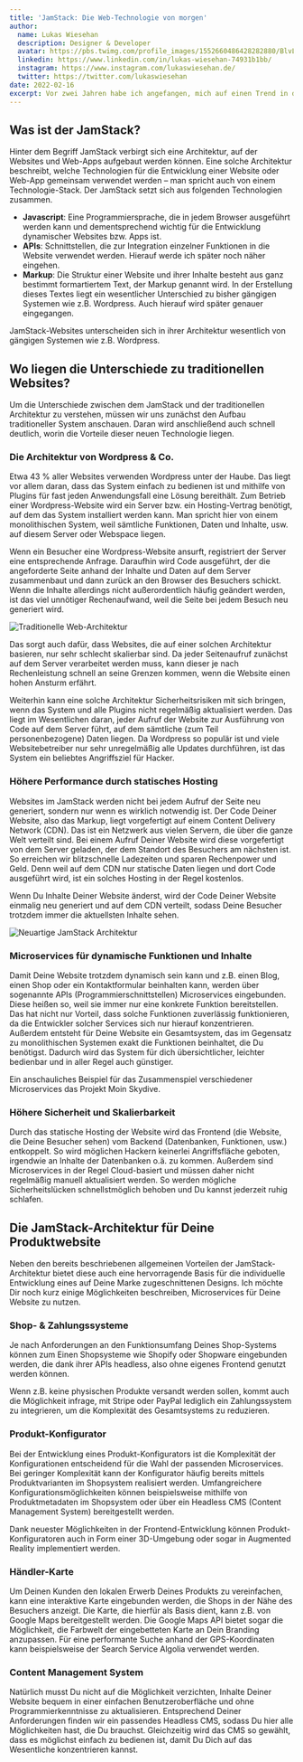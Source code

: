 ```yaml
---
title: 'JamStack: Die Web-Technologie von morgen'
author:
  name: Lukas Wiesehan
  description: Designer & Developer
  avatar: https://pbs.twimg.com/profile_images/1552660486428282880/BlvLtgJe_400x400.jpg
  linkedin: https://www.linkedin.com/in/lukas-wiesehan-74931b1bb/
  instagram: https://www.instagram.com/lukaswiesehan.de/
  twitter: https://twitter.com/lukaswiesehan
date: 2022-02-16
excerpt: Vor zwei Jahren habe ich angefangen, mich auf einen Trend in der Webentwicklung zu stürzen, der verspricht, Websites und Web-Apps schneller, sicherer, günstiger und besser skalierbar zu machen. Was dieser sogenannte JamStack ist, wie er entstanden ist, und warum er genau das Richtige für Deine Produktwebsite ist, schauen wir uns nachfolgend an.
---
```


## Was ist der JamStack?

Hinter dem Begriff JamStack verbirgt sich eine Architektur, auf der Websites und Web-Apps aufgebaut werden können. Eine solche Architektur beschreibt, welche Technologien für die Entwicklung einer Website oder Web-App gemeinsam verwendet werden – man spricht auch von einem Technologie-Stack. Der JamStack setzt sich aus folgenden Technologien zusammen.

- **Javascript**: Eine Programmiersprache, die in jedem Browser ausgeführt werden kann und dementsprechend wichtig für die Entwicklung dynamischer Websites bzw. Apps ist.
- **APIs**: Schnittstellen, die zur Integration einzelner Funktionen in die Website verwendet werden. Hierauf werde ich später noch näher eingehen.
- **Markup**: Die Struktur einer Website und ihrer Inhalte besteht aus ganz bestimmt formartiertem Text, der Markup genannt wird. In der Erstellung dieses Textes liegt ein wesentlicher Unterschied zu bisher gängigen Systemen wie z.B. Wordpress. Auch hierauf wird später genauer eingegangen.

JamStack-Websites unterscheiden sich in ihrer Architektur wesentlich von gängigen Systemen wie z.B. Wordpress.

## Wo liegen die Unterschiede zu traditionellen Websites?

Um die Unterschiede zwischen dem JamStack und der traditionellen Architektur zu verstehen, müssen wir uns zunächst den Aufbau traditioneller System anschauen. Daran wird anschließend auch schnell deutlich, worin die Vorteile dieser neuen Technologie liegen.

### Die Architektur von Wordpress & Co.

Etwa 43 % aller Websites verwenden Wordpress unter der Haube. Das liegt vor allem daran, dass das System einfach zu bedienen ist und mithilfe von Plugins für fast jeden Anwendungsfall eine Lösung bereithält. Zum Betrieb einer Wordpress-Website wird ein Server bzw. ein Hosting-Vertrag benötigt, auf dem das System installiert werden kann. Man spricht hier von einem monolithischen System, weil sämtliche Funktionen, Daten und Inhalte, usw. auf diesem Server oder Webspace liegen.

Wenn ein Besucher eine Wordpress-Website ansurft, registriert der Server eine entsprechende Anfrage. Daraufhin wird Code ausgeführt, der die angeforderte Seite anhand der Inhalte und Daten auf dem Server zusammenbaut und dann zurück an den Browser des Besuchers schickt. Wenn die Inhalte allerdings nicht außerordentlich häufig geändert werden, ist das viel unnötiger Rechenaufwand, weil die Seite bei jedem Besuch neu generiert wird.

![Traditionelle Web-Architektur](/images/blog/what-is-jamstack/scheme-legacy-web-architecture.jpg)

Das sorgt auch dafür, dass Websites, die auf einer solchen Architektur basieren, nur sehr schlecht skalierbar sind. Da jeder Seitenaufruf zunächst auf dem Server verarbeitet werden muss, kann dieser je nach Rechenleistung schnell an seine Grenzen kommen, wenn die Website einen hohen Ansturm erfährt.

Weiterhin kann eine solche Architektur Sicherheitsrisiken mit sich bringen, wenn das System und alle Plugins nicht regelmäßig aktualisiert werden. Das liegt im Wesentlichen daran, jeder Aufruf der Website zur Ausführung von Code auf dem Server führt, auf dem sämtliche (zum Teil personenbezogene) Daten liegen. Da Wordpress so populär ist und viele Websitebetreiber nur sehr unregelmäßig alle Updates durchführen, ist das System ein beliebtes Angriffsziel für Hacker.

### Höhere Performance durch statisches Hosting

Websites im JamStack werden nicht bei jedem Aufruf der Seite neu generiert, sondern nur wenn es wirklich notwendig ist. Der Code Deiner Website, also das Markup, liegt vorgefertigt auf einem Content Delivery Network (CDN). Das ist ein Netzwerk aus vielen Servern, die über die ganze Welt verteilt sind. Bei einem Aufruf Deiner Website wird diese vorgefertigt von dem Server geladen, der dem Standort des Besuchers am nächsten ist. So erreichen wir blitzschnelle Ladezeiten und sparen Rechenpower und Geld. Denn weil auf dem CDN nur statische Daten liegen und dort Code ausgeführt wird, ist ein solches Hosting in der Regel kostenlos.

Wenn Du Inhalte Deiner Website änderst, wird der Code Deiner Website einmalig neu generiert und auf dem CDN verteilt, sodass Deine Besucher trotzdem immer die aktuellsten Inhalte sehen.

![Neuartige JamStack Architektur](/images/blog/what-is-jamstack/scheme-jamstack-architecture.jpg)

### Microservices für dynamische Funktionen und Inhalte

Damit Deine Website trotzdem dynamisch sein kann und z.B. einen Blog, einen Shop oder ein Kontaktformular beinhalten kann, werden über sogenannte APIs (Programmierschnittstellen) Microservices eingebunden. Diese heißen so, weil sie immer nur eine konkrete Funktion bereitstellen. Das hat nicht nur Vorteil, dass solche Funktionen zuverlässig funktionieren, da die Entwickler solcher Services sich nur hierauf konzentrieren. Außerdem entsteht für Deine Website ein Gesamtsystem, das im Gegensatz zu monolithischen Systemen exakt die Funktionen beinhaltet, die Du benötigst. Dadurch wird das System für dich übersichtlicher, leichter bedienbar und in aller Regel auch günstiger.

Ein anschauliches Beispiel für das Zusammenspiel verschiedener Microservices das Projekt Moin Skydive.

### Höhere Sicherheit und Skalierbarkeit

Durch das statische Hosting der Website wird das Frontend (die Website, die Deine Besucher sehen) vom Backend (Datenbanken, Funktionen, usw.) entkoppelt. So wird möglichen Hackern keinerlei Angriffsfläche geboten, irgendwie an Inhalte der Datenbanken o.ä. zu kommen. Außerdem sind Microservices in der Regel Cloud-basiert und müssen daher nicht regelmäßig manuell aktualisiert werden. So werden mögliche Sicherheitslücken schnellstmöglich behoben und Du kannst jederzeit ruhig schlafen.

## Die JamStack-Architektur für Deine Produktwebsite

Neben den bereits beschriebenen allgemeinen Vorteilen der JamStack-Architektur bietet diese auch eine hervorragende Basis für die individuelle Entwicklung eines auf Deine Marke zugeschnittenen Designs. Ich möchte Dir noch kurz einige Möglichkeiten beschreiben, Microservices für Deine Website zu nutzen.

### Shop- & Zahlungssysteme

Je nach Anforderungen an den Funktionsumfang Deines Shop-Systems können zum Einen Shopsysteme wie Shopify oder Shopware eingebunden werden, die dank ihrer APIs headless, also ohne eigenes Frontend genutzt werden können.

Wenn z.B. keine physischen Produkte versandt werden sollen, kommt auch die Möglichkeit infrage, mit Stripe oder PayPal lediglich ein Zahlungssystem zu integrieren, um die Komplexität des Gesamtsystems zu reduzieren.

### Produkt-Konfigurator

Bei der Entwicklung eines Produkt-Konfigurators ist die Komplexität der Konfigurationen entscheidend für die Wahl der passenden Microservices. Bei geringer Komplexität kann der Konfigurator häufig bereits mittels Produktvarianten im Shopsystem realisiert werden. Umfangreichere Konfigurationsmöglichkeiten können beispielsweise mithilfe von Produktmetadaten im Shopsystem oder über ein Headless CMS (Content Management System) bereitgestellt werden.

Dank neuester Möglichkeiten in der Frontend-Entwicklung können Produkt-Konfiguratoren auch in Form einer 3D-Umgebung oder sogar in Augmented Reality implementiert werden.

### Händler-Karte

Um Deinen Kunden den lokalen Erwerb Deines Produkts zu vereinfachen, kann eine interaktive Karte eingebunden werden, die Shops in der Nähe des Besuchers anzeigt. Die Karte, die hierfür als Basis dient, kann z.B. von Google Maps bereitgestellt werden. Die Google Maps API bietet sogar die Möglichkeit, die Farbwelt der eingebetteten Karte an Dein Branding anzupassen. Für eine performante Suche anhand der GPS-Koordinaten kann beispielsweise der Search Service Algolia verwendet werden.

### Content Management System

Natürlich musst Du nicht auf die Möglichkeit verzichten, Inhalte Deiner Website bequem in einer einfachen Benutzeroberfläche und ohne Programmierkenntnisse zu aktualisieren. Entsprechend Deiner Anforderungen finden wir ein passendes Headless CMS, sodass Du hier alle Möglichkeiten hast, die Du brauchst. Gleichzeitig wird das CMS so gewählt, dass es möglichst einfach zu bedienen ist, damit Du Dich auf das Wesentliche konzentrieren kannst.

